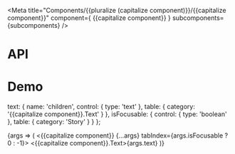 

<Meta title="Components/{{pluralize (capitalize component)}}/{{capitalize component}}" component={ {{capitalize component}} } subcomponents={subcomponents} />

# API

<ArgsTable />

# Demo


  text: {
    name: 'children',
    control: { type: 'text' },
    table: { category: '{{capitalize component}}.Text' }
  },
  isFocusable: {
    control: { type: 'boolean' },
    table: { category: 'Story' }
  }
};

<Canvas>
  <Story
    name="{{capitalize component}}"
    args={args}
    argTypes={argTypes}
  >
    {args => (
      <{{capitalize component}} {...args} tabIndex={args.isFocusable ? 0 : -1}>
        <{{capitalize component}}.Text>{args.text}</{{capitalize component}}.Text>
      </{{capitalize component}}>
    )}
  </Story>
</Canvas>
